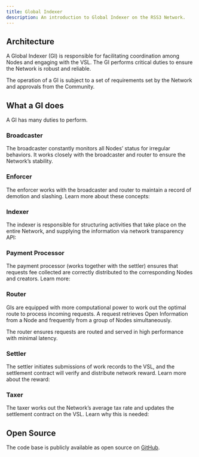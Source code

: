 ```yaml
---
title: Global Indexer
description: An introduction to Global Indexer on the RSS3 Network.
---
```


## Architecture

A Global Indexer (GI) is responsible for facilitating coordination among Nodes and engaging with the VSL. The GI performs critical duties to ensure the Network is robust and reliable.

The operation of a GI is subject to a set of requirements set by the Network and approvals from the Community.

## What a GI does

A GI has many duties to perform.

### Broadcaster

The broadcaster constantly monitors all Nodes’ status for irregular behaviors. It works closely with the broadcaster and router to ensure the Network’s stability.

### Enforcer

The enforcer works with the broadcaster and router to maintain a record of demotion and slashing. Learn more about these concepts:

<Cards>
  <Card href="/guide/core/concepts/demotion" title="Demotion" description="Learn about what a demotion is." />
  <Card href="/guide/core/concepts/slashing" title="Slashing" description="Learn about how and when a slash occurs." />
</Cards>

### Indexer

The indexer is responsible for structuring activities that take place on the entire Network, and supplying the information via network transparency API:

<Card href="/guide/core/concepts/network-transparency-api" title="Network Transparency API" description="Learn about the Network Transparency API." />

### Payment Processor

The payment processor (works together with the settler) ensures that requests fee collected are correctly distributed to the corresponding Nodes and creators. Learn more:

<Card href="/guide/core/concepts/request-fee" title="Request Fee" description="Learn about the Request Fee." />

### Router

GIs are equipped with more computational power to work out the optimal route to process incoming requests. A request retrieves Open Information from a Node and frequently from a group of Nodes simultaneously.

The router ensures requests are routed and served in high performance with minimal latency.

### Settler

The settler initiates submissions of work records to the VSL, and the settlement contract will verify and distribute network reward. Learn more about the reward:

<Card href="/guide/core/concepts/network-reward" title="Network Reward" description="Learn about the Network Reward." />

### Taxer

The taxer works out the Network’s average tax rate and updates the settlement contract on the VSL. Learn why this is needed:

<Card href="/guide/core/concepts/public-good" title="Tax Rate" description="Learn about why the tax rate is needed." />

## Open Source

The code base is publicly available as open source on [GitHub](https://github.com/RSS3-Network/Global-Indexer).
